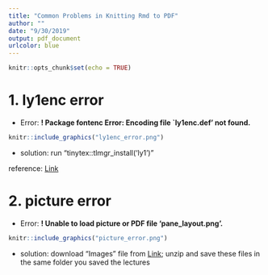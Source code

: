 ```yaml
---
title: "Common Problems in Knitting Rmd to PDF"
author: ""
date: "9/30/2019"
output: pdf_document
urlcolor: blue
---
```


```r
knitr::opts_chunk$set(echo = TRUE)
```

# 1. ly1enc error

- Error: __! Package fontenc Error: Encoding file `ly1enc.def' not found.__

```r
knitr::include_graphics("ly1enc_error.png")
```

- solution: run "tinytex::tlmgr_install('ly1')"


reference: [Link](https://stackoverflow.com/questions/56219404/rmarkdown-does-not-work-with-raleway-latex-package)


# 2. picture error

- Error: __! Unable to load picture or PDF file 'pane_layout.png'.__
 
```r
knitr::include_graphics("picture_error.png")
```

- solution: download "Images" file from [Link](https://ozanj.github.io/rclass/lectures/lecture1/images.zip); unzip and save these files in the same folder you saved the lectures 
 

